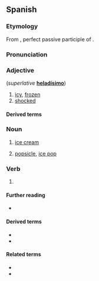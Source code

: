 ==Spanish==

===Etymology===
From {{inh|es|la|gelātus}}, perfect passive participle of {{der|es|la|gelō||to freeze}}.

===Pronunciation===
{{es-IPA}}

===Adjective===
{{es-adj|f=helada}} (''superlative'' '''[[heladísimo]]''')

# [[icy]], [[frozen]]
# [[shocked]]

====Derived terms====
{{col3|es
|café helado
|té helado
}}

===Noun===
{{es-noun|m}}

# [[ice cream]]
#: {{syn|es|sorbete|q1=El Salvador|nieve|q2=Mexico}}
# [[popsicle]], [[ice pop]]
#: {{syn|es|helado de agua|paleta}}

===Verb===
{{es-past participle|helad}}

# {{es-verb form of|ending=ar|tense=past|mood=participle|gen=m|num=s|helar}}

====Further reading====
* {{R:DRAE 2001}}

====Derived terms====
* {{l|es|heladero}}
* {{l|es|heladería}}

====Related terms====
* {{l|es|helada}}
* {{l|es|hielo}}

{{C|es|Desserts|Sweets}}